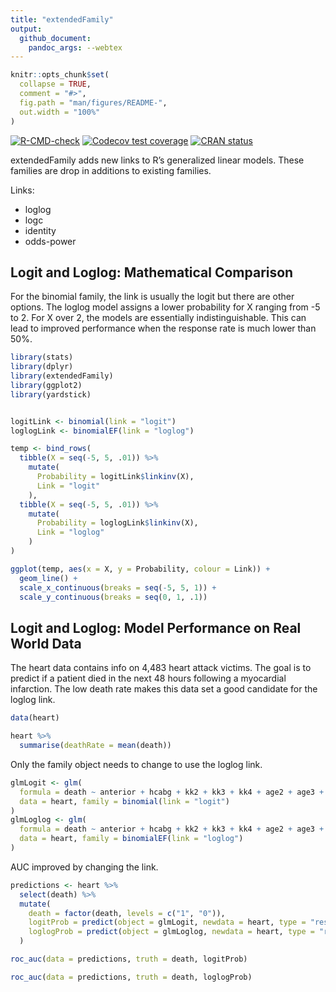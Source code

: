 ```yaml
---
title: "extendedFamily"
output:
  github_document:
    pandoc_args: --webtex
---
```


<!-- README.md is generated from README.Rmd. Please edit that file -->

```r
knitr::opts_chunk$set(
  collapse = TRUE,
  comment = "#>",
  fig.path = "man/figures/README-",
  out.width = "100%"
)
```
<!-- badges: start -->
[![R-CMD-check](https://github.com/gmcmacran/extendedFamily/actions/workflows/R-CMD-check.yaml/badge.svg)](https://github.com/gmcmacran/extendedFamily/actions/workflows/R-CMD-check.yaml)
[![Codecov test coverage](https://codecov.io/gh/gmcmacran/extendedFamily/branch/main/graph/badge.svg)](https://app.codecov.io/gh/gmcmacran/extendedFamily?branch=main)
[![CRAN status](https://www.r-pkg.org/badges/version/extendedFamily)](https://CRAN.R-project.org/package=extendedFamily)
<!-- badges: end -->

extendedFamily adds new links to R's generalized linear models. These families are drop in additions to existing families.

Links:

* loglog
* logc
* identity
* odds-power

## Logit and Loglog: Mathematical Comparison

For the binomial family, the link is usually the logit but there are other options. The loglog model assigns a lower probability for X ranging from -5 to 2. For X over 2, the models are essentially indistinguishable. This can lead to improved performance when the response rate is much lower than 50%.

```r
library(stats)
library(dplyr)
library(extendedFamily)
library(ggplot2)
library(yardstick)


logitLink <- binomial(link = "logit")
loglogLink <- binomialEF(link = "loglog")

temp <- bind_rows(
  tibble(X = seq(-5, 5, .01)) %>%
    mutate(
      Probability = logitLink$linkinv(X),
      Link = "logit"
    ),
  tibble(X = seq(-5, 5, .01)) %>%
    mutate(
      Probability = loglogLink$linkinv(X),
      Link = "loglog"
    )
)

ggplot(temp, aes(x = X, y = Probability, colour = Link)) +
  geom_line() +
  scale_x_continuous(breaks = seq(-5, 5, 1)) +
  scale_y_continuous(breaks = seq(0, 1, .1))
```


## Logit and Loglog: Model Performance on Real World Data

The heart data contains info on 4,483 heart attack victims. The goal is to predict if a patient died in the next 48 hours following a myocardial infarction. The low death rate makes this data set a good candidate for the loglog link.

```r
data(heart)

heart %>%
  summarise(deathRate = mean(death))
```

Only the family object needs to change to use the loglog link. 

```r
glmLogit <- glm(
  formula = death ~ anterior + hcabg + kk2 + kk3 + kk4 + age2 + age3 + age4,
  data = heart, family = binomial(link = "logit")
)
glmLoglog <- glm(
  formula = death ~ anterior + hcabg + kk2 + kk3 + kk4 + age2 + age3 + age4,
  data = heart, family = binomialEF(link = "loglog")
)
```

AUC improved by changing the link.

```r
predictions <- heart %>%
  select(death) %>%
  mutate(
    death = factor(death, levels = c("1", "0")),
    logitProb = predict(object = glmLogit, newdata = heart, type = "response"),
    loglogProb = predict(object = glmLoglog, newdata = heart, type = "response")
  )

roc_auc(data = predictions, truth = death, logitProb)

roc_auc(data = predictions, truth = death, loglogProb)
```
